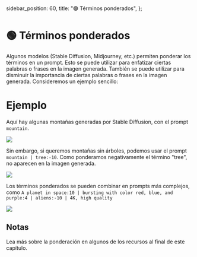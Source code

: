   sidebar_position: 60,
  title: "🟢 Términos ponderados",
};

# 🟢 Términos ponderados

Algunos modelos (Stable Diffusion, Midjourney, etc.) permiten ponderar los términos en un prompt. Esto se puede utilizar para enfatizar ciertas palabras o frases en la imagen generada. También se puede utilizar para disminuir la importancia de ciertas palabras o frases en la imagen generada. Consideremos un ejemplo sencillo:

# Ejemplo

Aquí hay algunas montañas generadas por Stable Diffusion, con el prompt `mountain`.

<div style={{ textAlign: "center" }}>
  <Image
    src="/docs/assets/images_chapter/mountains.webp"
    width={1268}
    height={1158}
    style={{ width: "350px", margin: "auto" }}
  />
</div>

Sin embargo, si queremos montañas sin árboles, podemos usar el prompt `mountain | tree:-10`. Como ponderamos negativamente el término "tree", no aparecen en la imagen generada.

<div style={{ textAlign: "center" }}>
  <Image
    src="/docs/assets/images_chapter/mountains_no_trees.webp"
    width={1268}
    height={1158}
    style={{ width: "350px", margin: "auto" }}
  />
</div>

Los términos ponderados se pueden combinar en prompts más complejos, como `A planet in space:10 | bursting with color red, blue, and purple:4 | aliens:-10 | 4K, high quality`

<div style={{ textAlign: "center" }}>
  <Image
    src="/docs/assets/images_chapter/planets.webp"
    width={1268}
    height={1158}
    style={{ width: "350px", margin: "auto" }}
  />
</div>

## Notas

Lea más sobre la ponderación en algunos de los recursos al final de este capítulo.
